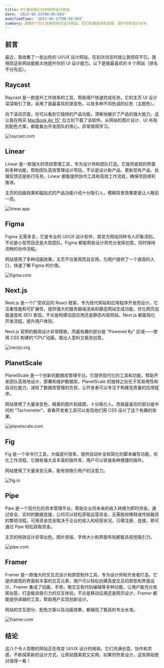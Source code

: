 ```yaml
---
title: 8个最具吸引力的网页设计网站
date: '2023-08-22T00:00:00Z'
modifiedTime: '2023-09-17T00:00:00Z'
summary: 探索8个令人惊艳的网页设计网站，它们将激发你的灵感，提升你的设计水平。
---
```


## 前言

最近，我收集了一些出色的 UI/UX 设计网站，在初次浏览时就让我惊叹不已。我相信这些网站能极大地提升你的 UI 设计能力。以下是我最喜欢的 8 个网站（排名不分先后）。

## Raycast

Raycast 是一款提升工作效率的工具，帮助用户快速完成任务。它的主页 UI 设计深深吸引了我，采用了我最喜欢的渐变色，以及多种不同色调的红色（主题色）。

向下滚动页面，你可以看到它独特的产品功能，清晰地展示了产品的强大能力。这让我在购买 [MacBook Air 15"](/uses) 后立刻下载了该软件。从网站的图片设计、UI 布局到配色方案，都能看出开发团队的用心，非常值得学习。

<Image
  src='/images/blog/top-8-attractive-web-design-websites/raycast-com.png'
  width={1920}
  height={1024}
  alt='raycast.com'
/>

<LinkCard href='https://raycast.com' hostname='raycast.com' title='Raycast' />

## Linear

Linear 是一款强大的项目管理工具，专为设计师和团队打造。它提供直观的界面和多种功能，帮助团队高效管理设计项目。不论是设计新产品、更新现有产品、处理反馈还是执行任务，Linear 都能提供协作工具和高效工作流程，确保项目顺利推进。

主页的动画效果和磁贴式的产品功能介绍十分吸引人，模糊背景效果更是让人眼前一亮。

<Image
  src='/images/blog/top-8-attractive-web-design-websites/linear-app.png'
  width={1920}
  height={1024}
  alt='linear.app'
/>

<LinkCard href='https://linear.app' hostname='linear.app' title='Linear' />

## Figma

Figma 无需多言，它是专业的 UI/UX 设计软件，其官方网站同样令人印象深刻。不论是小型项目还是大型团队，Figma 都能帮助设计师充分发挥创意，同时保持流畅的协作流程。

网站使用了多种动画效果，主页不仅美观而且实用，为用户提供了一个直观的入口，快速了解 Figma 的价值。

<Image
  src='/images/blog/top-8-attractive-web-design-websites/figma-com.png'
  width={1920}
  height={1024}
  alt='figma.com'
/>

<LinkCard href='https://figma.com' hostname='figma.com' title='Figma' />

## Next.js

Next.js 是一个广受欢迎的 React 框架，专为现代网站和应用程序开发而设计。它注重性能和可扩展性，提供强大的服务器端渲染和静态网站生成功能，优化网页加载速度和 SEO 表现。不论是构建动态应用还是静态内容网站，Next.js 都能简化开发流程，提升用户体验。

Next.js 官网的极简设计非常精致，而最有趣的部分是 "Powered By" 区域——使用 CSS 构建的“CPU”动画，既出人意料又极具创意。

<Image
  src='/images/blog/top-8-attractive-web-design-websites/nextjs-org.png'
  width={1920}
  height={1024}
  alt='nextjs.org'
/>

<LinkCard href='https://nextjs.org' hostname='nextjs.org' title='Nextjs' />

## PlanetScale

PlanetScale 是一个创新的数据库管理平台。它提供现代化的工具和功能，帮助开发团队高效地设计、部署和维护数据库。PlanetScale 的独特之处在于其易用性和自动化能力，减轻了数据库管理的负担，让开发者可以专注于构建高质量的应用程序。

网站使用了大量渐变色、精美的图片和插图，十分吸引人。而我最喜欢的部分是中间的 "Tachometer"，查看开发者工具可以发现他们用 CSS 设计了这个有趣的效果。

<Image
  src='/images/blog/top-8-attractive-web-design-websites/planetscale-com.png'
  width={1920}
  height={1024}
  alt='planetscale.com'
/>

<LinkCard href='https://planetscale.com' hostname='planetscale.com' title='PlanetScale' />

## Fig

Fig 是一个命令行工具，大幅提升效率，提供自动补全和简化的脚本编写功能，优化工作流程。它拥有强大且丰富的插件库，用户可以安装各种便捷的插件。

网站使用了大量渐变元素，能有效吸引用户的注意力。

<Image
  src='/images/blog/top-8-attractive-web-design-websites/fig-io.png'
  width={1920}
  height={1024}
  alt='fig.io'
/>

<LinkCard href='https://fig.io' hostname='fig.io' title='Fig' />

## Pipe

Pipe 是一个现代化的资本管理平台，帮助企业将未来的收入转换为即时资金。通过安全、实时的数据连接，公司可以轻松获取运营资金，无需股权稀释或传统融资的繁琐流程。可用资金完全取决于企业的收入和经营状况。只需注册、连接，即可通过 Pipe 轻松获取资金。

主页的特效设计非常出色，图片排版、字体大小和界面布局都极具视觉吸引力。

<Image
  src='/images/blog/top-8-attractive-web-design-websites/pipe-com.png'
  width={1920}
  height={1024}
  alt='pipe.com'
/>

<LinkCard href='https://pipe.com' hostname='pipe.com' title='Pipe' />

## Framer

Framer 是一款强大的交互式设计和原型制作工具，专为设计师和开发者打造。它提供直观的界面和丰富的交互元素，用户可以轻松创建高度交互的原型和界面设计。Framer 集成了动画、手势、微交互和代码编辑等多种功能，让用户能充分发挥创意，打造极具吸引力的交互体验。不论是移动应用还是网页设计，Framer 都能提供卓越的工具，帮助用户实现创新设计。

网站的交互部分、配色方案以及动画效果，都展现了极高的专业水准。

<Image
  src='/images/blog/top-8-attractive-web-design-websites/framer-com.png'
  width={1920}
  height={1024}
  alt='framer.com'
/>

<LinkCard href='https://framer.com' hostname='framer.com' title='Framer' />

## 结论

这八个令人惊艳的网站正在改变 UI/UX 设计的格局。它们充满创意、协作和灵感，不断探索新的设计方式，让网站既美观又实用。如果你热爱设计，这些网站绝对值得一看！
